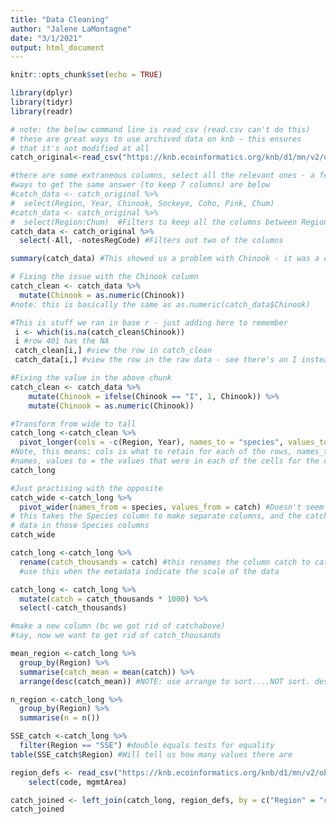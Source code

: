 ```yaml
---
title: "Data Cleaning"
author: "Jalene LaMontagne"
date: "3/1/2021"
output: html_document
---
```


```r
knitr::opts_chunk$set(echo = TRUE)
```

```r
library(dplyr)
library(tidyr)
library(readr)
```

```r
# note: the below command line is read_csv (read.csv can't do this)
# these are great ways to use archived data on knb - this ensures 
# that it's not modified at all 
catch_original<-read_csv("https://knb.ecoinformatics.org/knb/d1/mn/v2/object/df35b.302.1")
```  

```r
#there are some extraneous columns, select all the relevant ones - a few different
#ways to get the same answer (to keep 7 columns) are below
#catch_data <- catch_original %>%
#  select(Region, Year, Chinook, Sockeye, Coho, Pink, Chum)
#catch_data <- catch_original %>%
#  select(Region:Chum)  #Filters to keep all the columns between Region and Chum
catch_data <- catch_original %>%
  select(-All, -notesRegCode) #Filters out two of the columns

summary(catch_data) #This showed us a problem with Chinook - it was a char and should be #num
```

```r
# Fixing the issue with the Chinook column
catch_clean <- catch_data %>%
  mutate(Chinook = as.numeric(Chinook))
#note: this is basically the same as as.numeric(catch_data$Chinook)
```
```r
#This is stuff we ran in base r - just adding here to remember
 i <- which(is.na(catch_clean$Chinook))
 i #row 401 has the NA
 catch_clean[i,] #view the row in catch_clean
 catch_data[i,] #view the row in the raw data - see there's an I instead of a 1
```

```r
#Fixing the value in the above chunk
catch_clean <- catch_data %>%
    mutate(Chinook = ifelse(Chinook == "I", 1, Chinook)) %>%
    mutate(Chinook = as.numeric(Chinook))
```

```r
#Transform from wide to tall
catch_long <-catch_clean %>%
  pivot_longer(cols = -c(Region, Year), names_to = "species", values_to = "catch")
#Note, this means: cols is what to retain for each of the rows, names_to is old column 
#names, values to = the values that were in each of the cells for the column names
catch_long

#Just practising with the opposite
catch_wide <-catch_long %>%
  pivot_wider(names_from = species, values_from = catch) #Doesn't seem to need quotes
# this takes the Species column to make separate columns, and the catch column becomes the 
# data in those Species columns
catch_wide
```

``` R
catch_long <-catch_long %>%
  rename(catch_thousands = catch) #this renames the column catch to catch_thousands 
  #use this when the metadata indicate the scale of the data

catch_long <- catch_long %>%
  mutate(catch = catch_thousands * 1000) %>%  
  select(-catch_thousands)

#make a new column (bc we got rid of catchabove)
#say, now we want to get rid of catch_thousands

```

```R
mean_region <-catch_long %>%
  group_by(Region) %>%
  summarise(catch_mean = mean(catch)) %>%
  arrange(desc(catch_mean)) #NOTE: use arrange to sort....NOT sort. desc = descending   #order

n_region <-catch_long %>%
  group_by(Region) %>%
  summarise(n = n())
```

```R
SSE_catch <-catch_long %>%
  filter(Region == "SSE") #double equals tests for equality
table(SSE_catch$Region) #Will tell us how many values there are
```


``` R
region_defs <- read_csv("https://knb.ecoinformatics.org/knb/d1/mn/v2/object/df35b.303.1") %>% 
    select(code, mgmtArea)

catch_joined <- left_join(catch_long, region_defs, by = c("Region" = "code"))
catch_joined

```